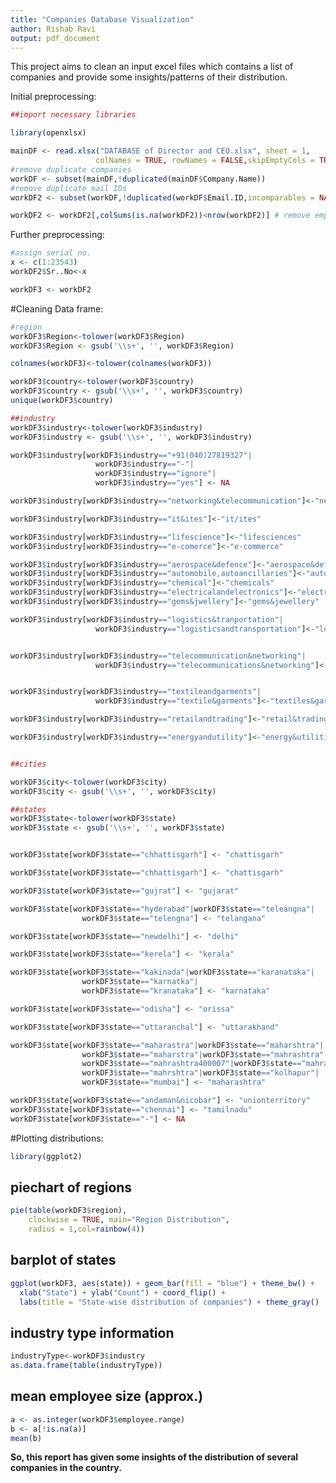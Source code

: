 ```yaml
---
title: "Companies Database Visualization"
author: Rishab Ravi
output: pdf_document
---
```


This project aims to clean an input excel files which contains a list of companies and provide some insights/patterns of their distribution.  

Initial preprocessing:  
```r
##import necessary libraries

library(openxlsx)

mainDF <- read.xlsx("DATABASE of Director and CEO.xlsx", sheet = 1,  
                   colNames = TRUE, rowNames = FALSE,skipEmptyCols = TRUE, startRow = 1)
#remove duplicate companies
workDF <- subset(mainDF,!duplicated(mainDF$Company.Name))
#remove duplicate mail IDs
workDF2 <- subset(workDF,!duplicated(workDF$Email.ID,incomparables = NA))

workDF2 <- workDF2[,colSums(is.na(workDF2))<nrow(workDF2)] # remove empty cols

```

Further preprocessing:  
```r
#assign serial no.
x <- c(1:23543)
workDF2$Sr..No<-x

workDF3 <- workDF2

```

#Cleaning Data frame:  
```r
#region
workDF3$Region<-tolower(workDF3$Region)
workDF3$Region <- gsub('\\s+', '', workDF3$Region)

colnames(workDF3)<-tolower(colnames(workDF3))

workDF3$country<-tolower(workDF3$country)
workDF3$country <- gsub('\\s+', '', workDF3$country)
unique(workDF3$country)

##industry
workDF3$industry<-tolower(workDF3$industry)
workDF3$industry <- gsub('\\s+', '', workDF3$industry)

workDF3$industry[workDF3$industry=="+91(040)27819327"|
                   workDF3$industry=="-"|
                   workDF3$industry=="ignore"|
                   workDF3$industry=="yes"] <- NA

workDF3$industry[workDF3$industry=="networking&telecommunication"]<-"networking&telecommunications"

workDF3$industry[workDF3$industry=="it&ites"]<-"it/ites"

workDF3$industry[workDF3$industry=="lifescience"]<-"lifesciences"
workDF3$industry[workDF3$industry=="e-comerce"]<-"e-commerce"

workDF3$industry[workDF3$industry=="aerospace&defence"]<-"aerospace&defense"
workDF3$industry[workDF3$industry=="automobile,autoancillaries"]<-"automobile&autoancillaries"
workDF3$industry[workDF3$industry=="chemical"]<-"chemicals"
workDF3$industry[workDF3$industry=="electricalandelectronics"]<-"electrical&electronics"
workDF3$industry[workDF3$industry=="gems&jwellery"]<-"gems&jewellery"

workDF3$industry[workDF3$industry=="logistics&tranportation"|
                   workDF3$industry=="logisticsandtransportation"]<-"logistics&transportation"


workDF3$industry[workDF3$industry=="telecommunication&networking"|
                   workDF3$industry=="telecommunications&networking"]<-"networking&telecommunications"


workDF3$industry[workDF3$industry=="textileandgarments"|
                   workDF3$industry=="textile&garments"]<-"textiles&garments"

workDF3$industry[workDF3$industry=="retailandtrading"]<-"retail&trading"

workDF3$industry[workDF3$industry=="energyandutility"]<-"energy&utilities"


##cities

workDF3$city<-tolower(workDF3$city)
workDF3$city <- gsub('\\s+', '', workDF3$city)

##states
workDF3$state<-tolower(workDF3$state)
workDF3$state <- gsub('\\s+', '', workDF3$state)


workDF3$state[workDF3$state=="chhattisgarh"] <- "chattisgarh"

workDF3$state[workDF3$state=="chhattisgarh"] <- "chattisgarh"

workDF3$state[workDF3$state=="gujrat"] <- "gujarat"

workDF3$state[workDF3$state=="hyderabad"|workDF3$state=="teleangna"|
                workDF3$state=="telengna"] <- "telangana"

workDF3$state[workDF3$state=="newdelhi"] <- "delhi"

workDF3$state[workDF3$state=="kerela"] <- "kerala"

workDF3$state[workDF3$state=="kakinada"|workDF3$state=="karanataka"|
                workDF3$state=="karnatka"|
                workDF3$state=="kranataka"] <- "karnataka"

workDF3$state[workDF3$state=="odisha"] <- "orissa"

workDF3$state[workDF3$state=="uttaranchal"] <- "uttarakhand"

workDF3$state[workDF3$state=="maharastra"|workDF3$state=="maharshtra"|
                workDF3$state=="maharstra"|workDF3$state=="mahrashtra"|
                workDF3$state=="mahrashtra400007"|workDF3$state=="mahrastra"|
                workDF3$state=="mahrshtra"|workDF3$state=="kolhapur"|
                workDF3$state=="mumbai"] <- "maharashtra"

workDF3$state[workDF3$state=="andaman&nicobar"] <- "unionterritory"
workDF3$state[workDF3$state=="chennai"] <- "tamilnadu"
workDF3$state[workDF3$state=="-"] <- NA
```

#Plotting distributions:  
```r
library(ggplot2)
```

## piechart of regions
```r
pie(table(workDF3$region), 
    clockwise = TRUE, main="Region Distribution", 
    radius = 1,col=rainbow(4))
```

## barplot of states
```r
ggplot(workDF3, aes(state)) + geom_bar(fill = "blue") + theme_bw() +
  xlab("State") + ylab("Count") + coord_flip() + 
  labs(title = "State-wise distribution of companies") + theme_gray()
```

## industry type information
```r
industryType<-workDF3$industry
as.data.frame(table(industryType))

```

## mean employee size (approx.)
```r
a <- as.integer(workDF3$employee.range)
b <- a[!is.na(a)]
mean(b)

```

**So, this report has given some insights of the distribution of several companies in the country.**